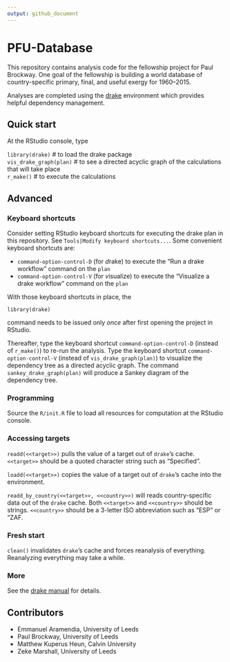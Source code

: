 ```yaml
---
output: github_document
---
```


<!-- *********** -->
<!-- Note: README.md is generated from README.Rmd.   -->
<!-- Be sure to edit README.Rmd and generate the README.md file by Cmd/Ctl-shift-K -->
<!-- *********** -->


# PFU-Database

This repository contains analysis code for the fellowship project for Paul Brockway.
One goal of the fellowship is building a world database of country-specific primary, final, and useful exergy 
for 1960--2015.

Analyses are completed using the [drake](https://github.com/ropensci/drake) environment
which provides helpful dependency management. 


## Quick start

At the RStudio console, type

`library(drake)`         # to load the drake package   
`vis_drake_graph(plan)`  # to see a directed acyclic graph of the calculations that will take place   
`r_make()`               # to execute the calculations


## Advanced

### Keyboard shortcuts

Consider setting RStudio keyboard shortcuts for executing the drake plan in this repository.
See `Tools|Modify keyboard shortcuts...`.
Some convenient keyboard shortcuts are:

* `command-option-control-D` (for *d*rake) to execute the "Run a drake workflow" command on the `plan`
* `command-option-control-V` (for *v*isualize) to execute the "Visualize a drake workflow" command on the `plan`

With those keyboard shortcuts in place, the 

`library(drake)`  

command needs to be issued only *once* after first opening the project in RStudio.  

Thereafter, type the keyboard shortcut `command-option-control-D`
(instead of `r_make()`) to re-run the analysis.
Type the keyboard shortcut `command-option-control-V`
(instead of `vis_drake_graph(plan)`) 
to visualize the dependency tree as a directed acyclic graph.
The command `sankey_drake_graph(plan)` will produce a Sankey diagram
of the dependency tree.


### Programming 

Source the `R/init.R` file to load all resources for computation at the RStudio console.


### Accessing targets

`readd(<<target>>)` pulls the value of a target out of `drake`'s cache. 
`<<target>>` should be a quoted character string such as "Specified".

`loadd(<<target>>)` copies the value of a target out of `drake`'s cache into the environment.

`readd_by_country(<<target>>, <<country>>)` will reads country-specific data out of the `drake` cache.
Both `<<target>>` and `<<country>>` should be strings.
`<<country>>` should be a 3-letter ISO abbreviation such as "ESP" or "ZAF.


### Fresh start

`clean()` invalidates `drake`'s cache and forces reanalysis of everything.
Reanalyzing everything may take a while.


### More

See the [drake manual](https://books.ropensci.org/drake/) for details.


## Contributors

* Emmanuel Aramendia, University of Leeds
* Paul Brockway, University of Leeds
* Matthew Kuperus Heun, Calvin University
* Zeke Marshall, University of Leeds
